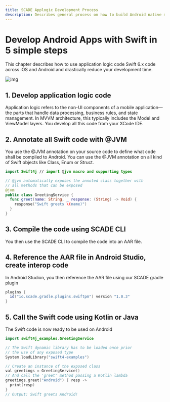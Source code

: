 ```yaml
---
title: SCADE Applogic Development Process
description: Describes general process on how to build Android native mobile apps with Swift 
---
```


# Develop Android Apps with Swift in 5 simple steps
This chapter describes how to use application logic code Swift 6.x code across iOS and Android and drastically reduce your development time.




![img](./../img/DeveloperProcess.png)

## 1. Develop application logic code
Application logic refers to the non-UI components of a mobile application—the parts that handle data processing, business rules, and state management. In MVVM architecture, this typically includes the Model and ViewModel layers. You develop all this code from your XCode IDE.

## 2. Annotate all Swift code with @JVM
You use the @JVM annotation on your source code to define what code shall be compiled to Android. You can use the @JVM annotation on all kind of Swift objects like Class, Enum or Struct.


```swift
import Swift4j // import @jvm macro and supporting types 

// @jvm automatically exposes the annoted class together with
// all methods that can be exposed
@jvm 
public class GreetingService {
  func greet(name: String, _ response: (String) -> Void) {        
    response("Swift greets \(name)")
  }
}
```
## 3. Compile the code using SCADE CLI
You then use the SCADE CLI to compile the code into an AAR file.

## 4. Reference the AAR file in Android Studio, create interop code
In Android Studion, you then reference the AAR file using our SCADE gradle plugin

```groovy
plugins {
  id("io.scade.gradle.plugins.swiftpm") version "1.0.3" 
}
```
## 5. Call the Swift code using Kotlin or Java
The Swift code is now ready to be used on Android

```swift
import swift4j_examples.GreetingService

// The Swift dynamic library has to be loaded once prior
// the use of any exposed type  
System.loadLibrary("swift4-examples")

// Create an instance of the exposed class 
val greetings = GreetingService()
// And call the 'greet' method passing a Kotlin lambda  
greetings.greet("Android") { resp ->
  print(resp)    
}
// Output: Swift greets Android!
```
